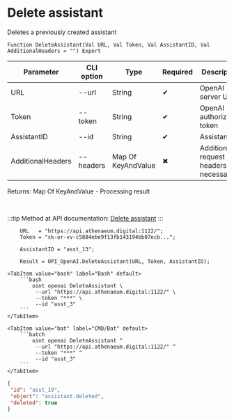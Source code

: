 ﻿---
sidebar_position: 4
description: Delete assistant and other functions to work with OpenAI in the Open Integration Package, a free open-source integration library for 1C:Enterprise 8, OneScript and CLI
keywords: [1C, 1С, 1С:Enterprise, 1С:Enterprise 8.3, API, Integration, Services, Exchange, OneScript, CLI, OpenAI]
---


# Delete assistant
 Deletes a previously created assistant



`Function DeleteAssistant(Val URL, Val Token, Val AssistantID, Val AdditionalHeaders = "") Export`

  | Parameter | CLI option | Type | Required | Description |
  |-|-|-|-|-|
  | URL | --url | String | &#x2714; | OpenAI server URL |
  | Token | --token | String | &#x2714; | OpenAI authorization token |
  | AssistantID | --id | String | &#x2714; | Assistant ID |
  | AdditionalHeaders | --headers | Map Of KeyAndValue | &#x2716; | Additional request headers, if necessary |

  
  Returns:  Map Of KeyAndValue - Processing result

<br/>

:::tip
Method at API documentation: [Delete assistant](https://platform.openai.com/docs/api-reference/assistants/deleteAssistant)
:::
<br/>



```bsl title="1C:Enterprise/OneScript code example"
    URL   = "https://api.athenaeum.digital:1122/";
    Token = "sk-or-vv-c5884ebe9f13fb143194bb07ecb...";

    AssistantID = "asst_13";

    Result = OPI_OpenAI.DeleteAssistant(URL, Token, AssistantID);
```
 

 <Tabs>
  
    <TabItem value="bash" label="Bash" default>
        ```bash
            oint openai DeleteAssistant \
             --url "https://api.athenaeum.digital:1122/" \
             --token "***" \
             --id "asst_3"
        ```
    </TabItem>
  
    <TabItem value="bat" label="CMD/Bat" default>
        ```batch
            oint openai DeleteAssistant ^
             --url "https://api.athenaeum.digital:1122/" ^
             --token "***" ^
             --id "asst_3"
        ```
    </TabItem>
</Tabs>


```json title="Result"
{
 "id": "asst_19",
 "object": "assistant.deleted",
 "deleted": true
}
```

